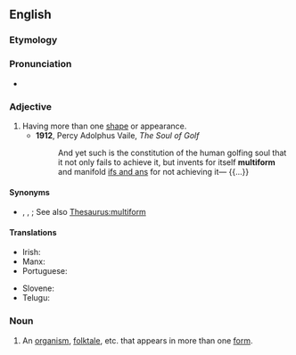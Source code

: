 ==English==

===Etymology===
{{prefix|en|multi|form}}

===Pronunciation===
* {{rhymes|en|ɔː(r)m}}

===Adjective===
{{en-adj}}

# Having more than one [[shape]] or appearance.
#* '''1912''', Percy Adolphus Vaile, ''The Soul of Golf''
#*: And yet such is the constitution of the human golfing soul that it not only fails to achieve it, but invents for itself '''multiform''' and manifold [[ifs and ans]] for not achieving it— {{...}}

====Synonyms====
* {{l|en|polymorphic}}, {{l|en|polymorphous}}, {{l|en|protean}}; See also [[Thesaurus:multiform]]

====Translations====
{{trans-top}}
* Irish: {{t|ga|ilchruthach}}
* Manx: {{t|gv|yl-chrooagh}}
* Portuguese: {{t|pt|multiforme}}
{{trans-mid}}
* Slovene: {{t|sl|večobličen}}
* Telugu: {{t+|te|విశ్వరూపము}}
{{trans-bottom}}

===Noun===
{{en-noun}}

# An [[organism]], [[folktale]], etc. that appears in more than one [[form]].